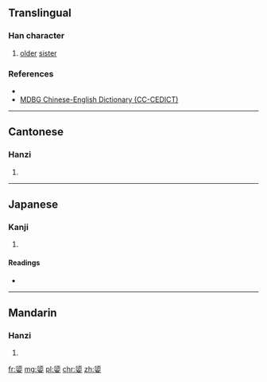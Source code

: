 {{also|嬃}}
==Translingual==

===Han character===
{{Han char|rn=38|rad=女|as=09|sn=12|four=|canj=竹人女 (HOV)|ids=⿱[[须]][[女]]}}

# {{context|dialect|lang=cmn}} {{context|archaic|lang=cmn}} [[older]] [[sister]]

===References===
* {{Han ref|kx=0267.361|hdz=21067.031|uh=5AAD|ud=23213}}
*[http://www.mdbg.net/chindict/chindict.php?page=worddict&wdrst=0&wdqtm=0&wdqcham=1&wdqt=%E5%AA%AD MDBG Chinese-English Dictionary (CC-CEDICT)]

----

==Cantonese==

===Hanzi===
{{yue-hanzi|jyut=[[seoi1]]|y=seui1|tra=嬃}}

# {{defn|lang=yue|sort=女09}}

----

==Japanese==

===Kanji===
{{ja-kanji|grade=|rs=女09}}

# {{defn|lang=ja|sort=女09}}

====Readings====
* {{ja-readings|on=[[しゅ]] (shu)|kun=[[あね]] (ane)}}

----

==Mandarin==

===Hanzi===
{{cmn-hanzi|tra=嬃|pin=[[xū]] ([[xu1]])|wg=hsü<sup>1</sup>}}

# {{defn|lang=cmn|sort=女09}}

[[fr:媭]]
[[mg:媭]]
[[pl:媭]]
[[chr:媭]]
[[zh:媭]]